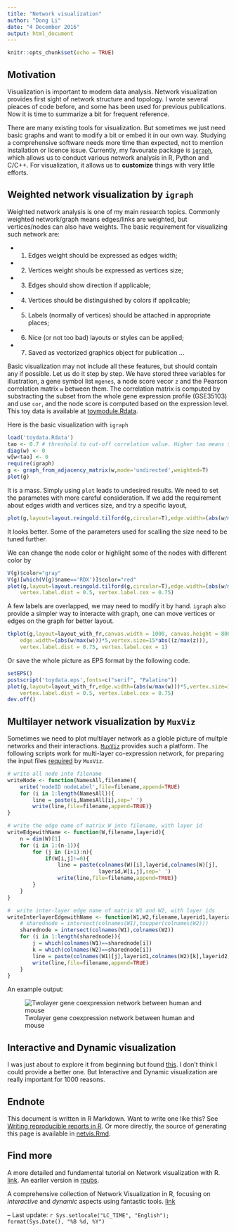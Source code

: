 ```yaml
---
title: "Network visualization"
author: "Dong Li"
date: "4 December 2016"
output: html_document
---
```


```r
knitr::opts_chunk$set(echo = TRUE)
```

## Motivation

Visualization is important to modern data analysis. Network visualization provides first sight of network structure and topology. I wrote several pieaces of code before, and some has been used for previous publications. Now it is time to summarize a bit for frequent reference. 

There are many existing tools for visualization. But sometimes we just need basic graphs and want to modify a bit or embed it in our own way. Studying a comprehensive software needs more time than expected, not to mention installation or licence issue. Currently, my favourate package is [$\mathtt{igraph}$](http://igraph.org/r/), which allows us to conduct various network analysis in R, Python and C/C++. For visualization, it allows us to **customize** things with very little efforts. 

## Weighted network visualization by $\mathtt{igraph}$

Weighted network analysis is one of my main research topics. Commonly weighted network/graph means edges/links are weighted, but vertices/nodes can also have weights. The basic requirement for visualizing such network are:

 - 1. Edges weight should be expressed as edges width;
 - 2. Vertices weight shouls be expressed as vertices size;
 - 3. Edges should show direction if applicable;
 - 4. Vertices should be distinguished by colors if applicable;
 - 5. Labels (normally of vertices) should be attached in appropriate places;
 - 6. Nice (or not too bad) layouts or styles can be applied;
 - 7. Saved as vectorized graphics object for publication
  ...

Basic visualization may not include all these features, but should contain any if possible. Let us do it step by step. We have stored three variables for illustration, a gene symbol list `mgenes`, a node score vecor `z` and the Pearson correlation matrix `w` between them. The correlation matrix is computed by substracting the subset from the whole gene expression profile (GSE35103) and use `cor`, and the node score  is computed based on the expression level. This toy data is available at [toymodule.Rdata](toymodule.Rdata).

Here is the basic visualization with $\mathtt{igraph}$

```r
load('toydata.Rdata')
tao <- 0.7 # threshold to cut-off correlation value. Higher tao means sparser.
diag(w) <- 0
w[w<tao] <- 0
require(igraph)
g <- graph_from_adjacency_matrix(w,mode='undirected',weighted=T)
plot(g)
```

It is a mass. Simply using `plot` leads to undesired results. We need to set the parametes with more careful consideration. If we add the requirement about edges width and vertices size, and try a specific layout,
```r
plot(g,layout=layout.reingold.tilford(g,circular=T),edge.width=(abs(w/max(w)))*5,vertex.size=10*abs((z/max(z))),vertex.label.dist = 0.5, vertex.label.cex = 0.75)
```
It looks better. Some of the parameters used for scalling the size need to be tuned further.

We can change the node color or highlight some of the nodes with different color by 
```r
V(g)$color="gray"
V(g)[which(V(g)$name=='RDX')]$color="red"
plot(g,layout=layout.reingold.tilford(g,circular=T),edge.width=(abs(w/max(w)))*5,vertex.size=10*abs((z/max(z))),
	vertex.label.dist = 0.5, vertex.label.cex = 0.75)
```

A few labels are overlapped, we may need to modify it by hand. $\mathtt{igraph}$ also provide a simpler way to interacte with graph, one can move vertices or edges on the graph for better layout.
```r
tkplot(g,layout=layout_with_fr,canvas.width = 1000, canvas.height = 800,
    edge.width=(abs(w/max(w)))*5,vertex.size=15*abs((z/max(z))),
    vertex.label.dist = 0.75, vertex.label.cex = 1)
```

Or save the whole picture as EPS format by the following code. 
```r
setEPS()
postscript('toydata.eps',fonts=c("serif", "Palatino"))
plot(g,layout=layout_with_fr,edge.width=(abs(w/max(w)))*5,vertex.size=10*abs((z/max(z))),
	vertex.label.dist = 0.5, vertex.label.cex = 0.75)
dev.off()
```
## Multilayer network visualization by $\mathtt{MuxViz}$

Sometimes we need to plot multilayer network as a globle picture of multple networks and their interactions. [$\mathtt{MuxViz}$](http://muxviz.net/) provides such a platform. The following scripts work for multi-layer co-expression network, for preparing the input files [required](http://muxviz.net/tutorial.php) by $\mathtt{MuxViz}$.

```r
# write all node into filename
writeNode <- function(NamesAll,filename){
    write('nodeID nodeLabel',file=filename,append=TRUE)
    for (i in 1:length(NamesAll)){
        line = paste(i,NamesAll[i],sep=' ')
        write(line,file=filename,append=TRUE)}
}

# write the edge name of matrix W into filename, with layer id
writeEdgewithName <- function(W,filename,layerid){
    n = dim(W)[1]
    for (i in 1:(n-1)){
        for (j in (i+1):n){
            if(W[i,j]!=0){
                line = paste(colnames(W)[i],layerid,colnames(W)[j],
                             layerid,W[i,j],sep=' ')
                write(line,file=filename,append=TRUE)}
        }
    }
}

#  write inter-layer edge name of matrix W1 and W2, with layer ids
writeInterlayerEdgewithName <- function(W1,W2,filename,layerid1,layerid2){
	# sharednode = intersect(colnames(W1),toupper(colnames(W2)))
    sharednode = intersect(colnames(W1),colnames(W2))
    for (i in 1:length(sharednode)){
        j = which(colnames(W1)==sharednode[i])
        k = which(colnames(W2)==sharednode[i])
        line = paste(colnames(W1)[j],layerid1,colnames(W2)[k],layerid2,1,sep=' ')
        write(line,file=filename,append=TRUE)
    }
}
```

An example output:

![Twolayer gene coexpression network between human and mouse](twolayer.png)


## Interactive and Dynamic visualization 

I was just about to explore it from beginning but found [this](http://curleylab.psych.columbia.edu/netviz/). I don't think I could provide a better one. But Interactive and Dynamic visualization are really important for 1000 reasons.

## Endnote

This document is written in R Markdown. Want to write one like this? See [Writing reproducible reports in R ](https://nicercode.github.io/guides/reports/). Or more directly, the source of generating this page is available in [netvis.Rmd](https://github.com/fairmiracle/Short-Tutorials/blob/master/NetVis/netvis.Rmd).

## Find more

A more detailed and fundamental tutorial on Network visualization with R.  [link](http://kateto.net/network-visualization). An earlier version in [rpubs](https://rpubs.com/kateto/netviz).

A comprehensive collection of Network Visualization in R, focusing on *interactive* and *dynamic* aspects using fantastic tools. [link](http://curleylab.psych.columbia.edu/netviz/)

--
Last update: `r Sys.setlocale("LC_TIME", "English"); format(Sys.Date(), "%B %d, %Y")`